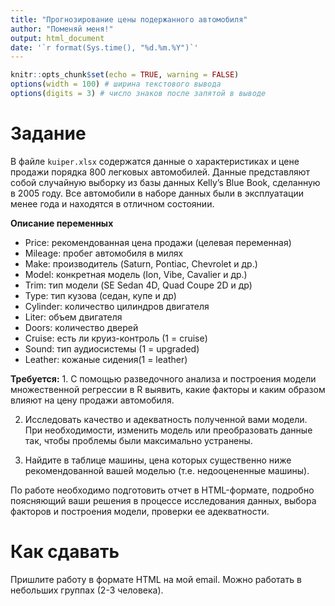 ```yaml
---
title: "Прогнозирование цены подержанного автомобиля"
author: "Поменяй меня!"
output: html_document
date: '`r format(Sys.time(), "%d.%m.%Y")`'
---
```


```r
knitr::opts_chunk$set(echo = TRUE, warning = FALSE)
options(width = 100) # ширина текстового вывода
options(digits = 3) # число знаков после запятой в выводе 
```

# Задание

В файле `kuiper.xlsx` содержатся данные о характеристиках и цене продажи порядка 800 легковых автомобилей. Данные представляют собой случайную выборку из базы данных Kelly's Blue Book, сделанную в 2005 году. Все автомобили в наборе данных были в эксплуатации менее года и находятся в отличном состоянии.

**Описание переменных**

- Price: рекомендованная цена продажи (целевая переменная)
- Mileage: пробег автомобиля в милях
- Make: производитель (Saturn, Pontiac, Chevrolet и др.)
- Model: конкретная модель (Ion, Vibe, Cavalier и др.)
- Trim: тип модели (SE Sedan 4D, Quad Coupe 2D и др)
- Type: тип кузова (седан, купе и др)
- Cylinder: количество цилиндров двигателя
- Liter: объем двигателя
- Doors: количество дверей
- Cruise: есть ли круиз-контроль (1 = cruise)
- Sound: тип аудиосистемы (1 = upgraded)
- Leather: кожаные сидения(1 = leather)


**Требуется:**
1. С помощью разведочного анализа и построения модели множественной регрессии в R выявить, какие факторы и каким образом влияют на цену продажи автомобиля.

2. Исследовать качество и адекватность полученной вами модели. При необходимости, изменить модель или преобразовать данные так, чтобы проблемы были максимально устранены.

3. Найдите в таблице машины, цена которых существенно ниже рекомендованной вашей моделью (т.е. недооцененные машины).

По работе необходимо подготовить отчет в HTML-формате, подробно поясняющий ваши решения в процессе исследования данных, выбора факторов и построения модели, проверки ее адекватности.

# Как сдавать
Пришлите работу в формате HTML на мой email. Можно работать в небольших группах (2-3 человека).

